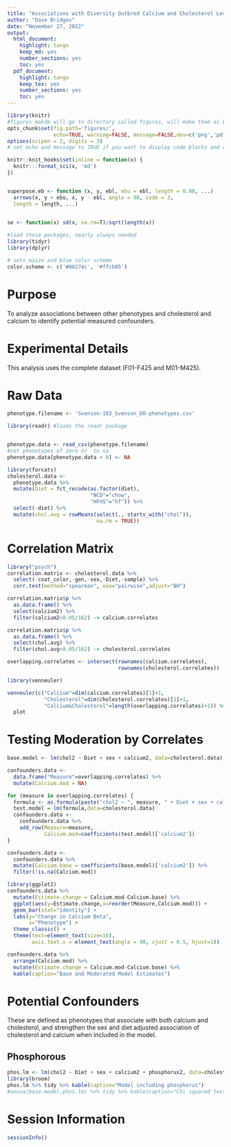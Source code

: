 ```yaml
---
title: "Associations with Diversity Outbred Calcium and Cholesterol Levels"
author: "Dave Bridges"
date: "November 27, 2022"
output:
  html_document:
    highlight: tango
    keep_md: yes
    number_sections: yes
    toc: yes
  pdf_document:
    highlight: tango
    keep_tex: yes
    number_sections: yes
    toc: yes
---
```


```r
library(knitr)
#figures makde will go to directory called figures, will make them as both png and pdf files 
opts_chunk$set(fig.path='figures/',
               echo=TRUE, warning=FALSE, message=FALSE,dev=c('png','pdf'))
options(scipen = 2, digits = 3)
# set echo and message to TRUE if you want to display code blocks and code output respectively

knitr::knit_hooks$set(inline = function(x) {
  knitr:::format_sci(x, 'md')
})


superpose.eb <- function (x, y, ebl, ebu = ebl, length = 0.08, ...)
  arrows(x, y + ebu, x, y - ebl, angle = 90, code = 3,
  length = length, ...)

  
se <- function(x) sd(x, na.rm=T)/sqrt(length(x))

#load these packages, nearly always needed
library(tidyr)
library(dplyr)

# sets maize and blue color scheme
color.scheme <- c('#00274c', '#ffcb05')
```

# Purpose

To analyze associations between other phenotypes and cholesterol and calcium to identify potential measured confounders.

# Experimental Details

This analysis uses the complete dataset (F01-F425 and M01-M425). 

# Raw Data

```r
phenotype.filename <- 'Svenson-183_Svenson_DO-phenotypes.csv'
```


```r
library(readr) #loads the readr package


phenotype.data <- read_csv(phenotype.filename)
#set phenotypes of zero or  to na
phenotype.data[phenotype.data < 0] <- NA

library(forcats)
cholesterol.data <-
  phenotype.data %>%
  mutate(Diet = fct_recode(as.factor(diet),
                           "NCD"="chow",
                           "HFHS"="hf")) %>%
  select(-diet) %>%
  mutate(chol.avg = rowMeans(select(., starts_with("chol")), 
                             na.rm = TRUE))
```

# Correlation Matrix

```r
library("psych")    
correlation.matrix <- cholesterol.data %>%
  select(-coat_color,-gen,-sex,-Diet,-sample) %>%
  corr.test(method="spearman", use="pairwise",adjust="BH")

correlation.matrix$p %>%
  as.data.frame() %>%
  select(calcium2) %>%
  filter(calcium2<0.05/162) -> calcium.correlates

correlation.matrix$p %>%
  as.data.frame() %>%
  select(chol.avg) %>%
  filter(chol.avg<0.05/162) -> cholesterol.correlates

overlapping.correlates <- intersect(rownames(calcium.correlates),
                                    rownames(cholesterol.correlates))
```

```r
library(venneuler)

venneuler(c("Calcium"=dim(calcium.correlates)[1]+1,
            "Cholesterol"=dim(cholesterol.correlates)[1]+1,
            "Calcium&Cholesterol"=length(overlapping.correlates)+1)) %>%
  plot
```

# Testing Moderation by Correlates


```r
base.model <- lm(chol2 ~ Diet + sex + calcium2, data=cholesterol.data)

confounders.data <-
  data.frame("Measure"=overlapping.correlates) %>%
  mutate(Calcium.mod = NA)

for (measure in overlapping.correlates) {
  formula <- as.formula(paste("chol2 ~ ", measure, " + Diet + sex + calcium2"))
  test.model = lm(formula,data=cholesterol.data)
  confounders.data <- 
    confounders.data %>%
    add_row(Measure=measure,
            Calcium.mod=coefficients(test.model)['calcium2'])
}

confounders.data <-
  confounders.data %>% 
  mutate(Calcium.base = coefficients(base.model)['calcium2']) %>%
  filter(!is.na(Calcium.mod)) 

library(ggplot2)
confounders.data %>%
  mutate(Estimate.change = Calcium.mod-Calcium.base) %>%
  ggplot(aes(y=Estimate.change,x=reorder(Measure,Calcium.mod))) +
  geom_bar(stat="identity") +
  labs(y="Change in Calcium Beta",
       x="Phenotype") +
  theme_classic() +
  theme(text=element_text(size=16),
        axis.text.x = element_text(angle = 90, vjust = 0.5, hjust=1))

confounders.data %>%
  arrange(Calcium.mod) %>%
  mutate(Estimate.change = Calcium.mod-Calcium.base) %>%
  kable(caption="Base and Moderated Model Estimates")
```

# Potential Confounders

These are defined as phenotypes that associate with both calcium and cholesterol, and strengthen the sex and diet adjusted association of cholesterol and calcium when included in the model.

## Phosphorous

```r
phos.lm <- lm(chol2 ~ Diet + sex + calcium2 + phosphorus2, data=cholesterol.data)
library(broom)
phos.lm %>% tidy %>% kable(caption="Model including phosphorus")
#anova(base.model,phos.lm) %>% tidy %>% kable(caption="Chi squared test of models with or without calcium")
```

# Session Information

```r
sessionInfo()
```

